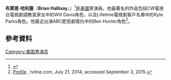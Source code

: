 {{Infobox person
| name         = Brian Hallisay
| image        =
| caption      =
| birth_date   = {{birth date and age|mf=yes|1978|10|31}}
| birth_place  = {{USA}}[[華盛頓特區|華盛頓特區]]
| residence    = {{USA}}[[洛杉磯|洛杉磯]]
| education    = [[文學士|B.A.]]
| alma_mater   = [[康奈爾大學|康奈爾大學]] 
| country = {{USA}}
| occupation   = Actor
| years_active = 2005年至今
| spouse       = {{marriage|[[珍妮佛·樂芙·休伊|珍妮佛·樂芙·休伊]]|2013}}
| children     = 2
}}
'''布萊恩·哈利塞'''（'''Brian Hallisay'''，{{bd|1978年|10月31日}}）<ref name=tvg>{{cite web| url=http://www.tvguide.com/celebrities/brian-hallisay/224647|title=Brian Hallisay| publisher=[[TV_Guide|TVGuide.com]]|accessdate=January 8, 2015 | archiveurl = https://web.archive.org/web/20151016071716/http://www.tvguide.com/celebrities/brian-hallisay/224647/ | archivedate= October 1, 2015| deadurl=no}}</ref>是[[美國|美國]]男演員。他最著名的作品包括CW電視台電視劇調教富家女中的Will Davis角色，以及Lifetime電視劇客戶名單中的Kyle Parks角色。他最近出演ABC肥皂劇復仇中的Ben Hunter角色<ref>[http://tvline.com/2014/07/21/revenge-season-4-brian-hallisay-cast-ben Profile] {{Wayback|url=http://tvline.com/2014/07/21/revenge-season-4-brian-hallisay-cast-ben |date=20160816205220 }}, tvline.com, July 21, 2014; accessed September 3, 2015.</ref>。

==參考資料==
{{Reflist}}
[[Category:美国男演员|Category:美国男演员]]